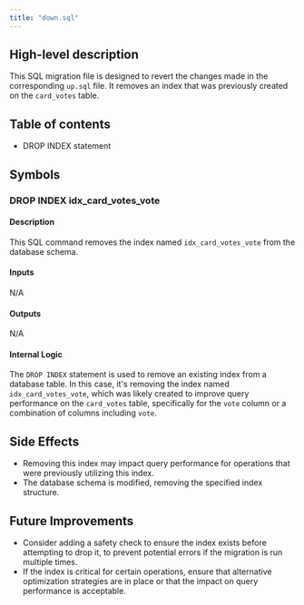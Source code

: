 ```yaml
---
title: "down.sql"
---
```


## High-level description
This SQL migration file is designed to revert the changes made in the corresponding `up.sql` file. It removes an index that was previously created on the `card_votes` table.

## Table of contents
- DROP INDEX statement

## Symbols

### DROP INDEX idx_card_votes_vote
#### Description
This SQL command removes the index named `idx_card_votes_vote` from the database schema.

#### Inputs
N/A

#### Outputs
N/A

#### Internal Logic
The `DROP INDEX` statement is used to remove an existing index from a database table. In this case, it's removing the index named `idx_card_votes_vote`, which was likely created to improve query performance on the `card_votes` table, specifically for the `vote` column or a combination of columns including `vote`.

## Side Effects
- Removing this index may impact query performance for operations that were previously utilizing this index.
- The database schema is modified, removing the specified index structure.

## Future Improvements
- Consider adding a safety check to ensure the index exists before attempting to drop it, to prevent potential errors if the migration is run multiple times.
- If the index is critical for certain operations, ensure that alternative optimization strategies are in place or that the impact on query performance is acceptable.